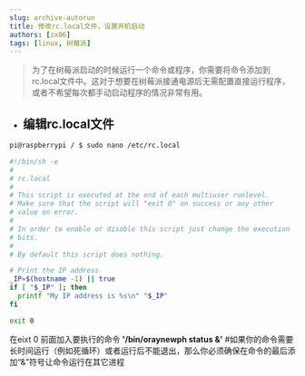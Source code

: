 ```yaml
---
slug: archive-autorun
title: 修改rc.local文件，设置开机启动
authors: [zx06]
tags: [linux, 树莓派]
---
```

> 为了在树莓派启动的时候运行一个命令或程序，你需要将命令添加到rc.local文件中。这对于想要在树莓派接通电源后无需配置直接运行程序，或者不希望每次都手动启动程序的情况非常有用。

* ## 编辑rc.local文件

``` bash
pi@raspberrypi / $ sudo nano /etc/rc.local
```
``` bash
#!/bin/sh -e
#
# rc.local
#
# This script is executed at the end of each multiuser runlevel.
# Make sure that the script will "exit 0" on success or any other
# value on error.
#
# In order to enable or disable this script just change the execution
# bits.
#
# By default this script does nothing.

# Print the IP address
_IP=$(hostname -I) || true
if [ "$_IP" ]; then
  printf "My IP address is %s\n" "$_IP"
fi

exit 0

```
在eixt 0 前面加入要执行的命令 **'/bin/oraynewph status &'** #如果你的命令需要长时间运行（例如死循环）或者运行后不能退出，那么你必须确保在命令的最后添加“&”符号让命令运行在其它进程